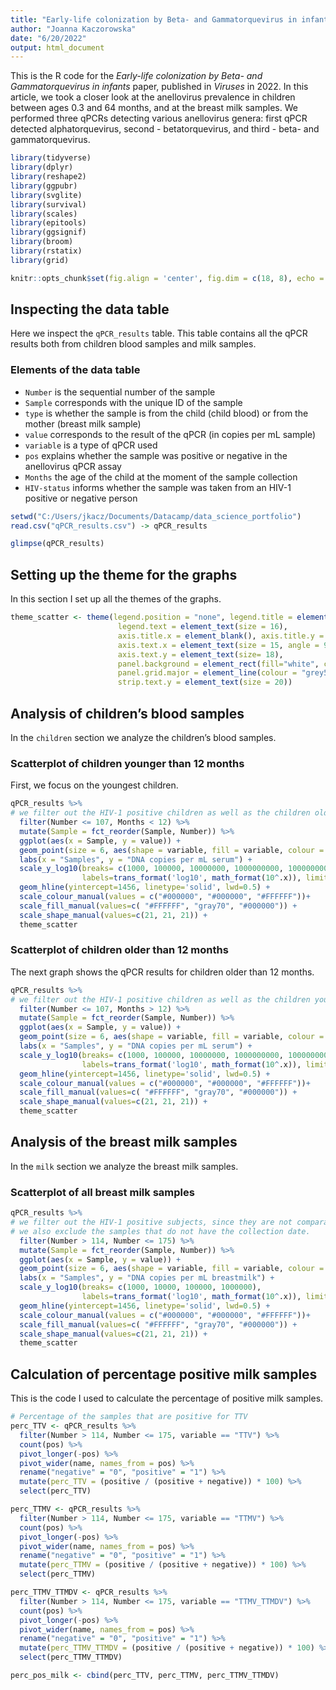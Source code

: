 ---
title: "Early-life colonization by Beta- and Gammatorquevirus in infants"
author: "Joanna Kaczorowska"
date: "6/20/2022"
output: html_document
---

This is the R code for the _Early-life colonization by Beta- and Gammatorquevirus in infants_ paper, published in _Viruses_ in 2022.
In this article, we took a closer look at the anellovirus prevalence in children between ages 0.3 and 64 months, and at the breast milk samples. We performed three qPCRs detecting various anellovirus genera: first qPCR detected alphatorquevirus, second - betatorquevirus, and third - beta- and gammatorquevirus.

```{r packages, include = FALSE}
library(tidyverse)
library(dplyr)
library(reshape2)
library(ggpubr)
library(svglite)
library(survival)
library(scales)
library(epitools)
library(ggsignif)
library(broom)
library(rstatix)
library(grid)
```


```{r setup, include = FALSE}
knitr::opts_chunk$set(fig.align = 'center', fig.dim = c(18, 8), echo = TRUE)
```

## Inspecting the data table
Here we inspect the `qPCR_results` table. This table contains all the qPCR results both from children blood samples and milk samples.

### Elements of the data table
* `Number` is the sequential number of the sample 
* `Sample` corresponds with the unique ID of the sample
* `type` is whether the sample is from the child (child blood) or from the mother (breast milk sample)
* `value` corresponds to the result of the qPCR (in copies per mL sample)
* `variable` is a type of qPCR used
* `pos` explains whether the sample was positive or negative in the anellovirus qPCR assay
* `Months` the age of the child at the moment of the sample collection
* `HIV-status` informs whether the sample was taken from an HIV-1 positive or negative person

```{r data, include = FALSE}
setwd("C:/Users/jkacz/Documents/Datacamp/data_science_portfolio")
read.csv("qPCR_results.csv") -> qPCR_results
```

```{r data_inspection, echo = FALSE}
glimpse(qPCR_results)
```

## Setting up the theme for the graphs
In this section I set up all the themes of the graphs.

```{r theme}
theme_scatter <- theme(legend.position = "none", legend.title = element_blank(), 
                        legend.text = element_text(size = 16),
                        axis.title.x = element_blank(), axis.title.y = element_text(size=20),
                        axis.text.x = element_text(size = 15, angle = 90, vjust = 0.5), 
                        axis.text.y = element_text(size= 18), 
                        panel.background = element_rect(fill="white", colour = "grey50"), 
                        panel.grid.major = element_line(colour = "grey50", linetype = "dashed"),
                        strip.text.y = element_text(size = 20))
```

## Analysis of children's blood samples
In the `children` section we analyze the children's blood samples. 

### Scatterplot of children younger than 12 months
First, we focus on the youngest children.

```{r children_012, fig.cap = 'Figure 1.1: Anellovirus concentration in the first 12 months of life. All samples are arranged in the order of children’s age and the age of 6 months is depicted with a vertical line. The samples under the horizontal line were either negative for the viruses, or samples contained concentrations below the cutoff. Filled black dots represent alphatorqueviruses, white dots betatorqueviruses, and grey dots gamma- or betatorqueviruses.'}
qPCR_results %>%
# we filter out the HIV-1 positive children as well as the children older than 12 months.
  filter(Number <= 107, Months < 12) %>% 
  mutate(Sample = fct_reorder(Sample, Number)) %>%
  ggplot(aes(x = Sample, y = value)) +
  geom_point(size = 6, aes(shape = variable, fill = variable, colour = variable)) +
  labs(x = "Samples", y = "DNA copies per mL serum") +
  scale_y_log10(breaks= c(1000, 100000, 10000000, 1000000000, 100000000000),
                labels=trans_format('log10', math_format(10^.x)), limits = c(100, 100000000000)) +
  geom_hline(yintercept=1456, linetype='solid', lwd=0.5) +
  scale_colour_manual(values = c("#000000", "#000000", "#FFFFFF"))+
  scale_fill_manual(values=c( "#FFFFFF", "gray70", "#000000")) +
  scale_shape_manual(values=c(21, 21, 21)) +
  theme_scatter
```

### Scatterplot of children older than 12 months
The next graph shows the qPCR results for children older than 12 months.

```{r children_old12, fig.cap = 'Figure 1.2: Anellovirus concentration in children aged 12 months until 65 months. All samples are arranged in the order of children’s age and the age of 6 months is depicted with a vertical line. The samples under the horizontal line were either negative for the viruses, or samples contained concentrations below the cutoff. Filled black dots represent alphatorqueviruses, white dots betatorqueviruses, and grey dots gamma- or betatorqueviruses.'}

qPCR_results %>%
# we filter out the HIV-1 positive children as well as the children younger than 12 months.
  filter(Number <= 107, Months > 12) %>% 
  mutate(Sample = fct_reorder(Sample, Number)) %>%
  ggplot(aes(x = Sample, y = value)) +
  geom_point(size = 6, aes(shape = variable, fill = variable, colour = variable)) +
  labs(x = "Samples", y = "DNA copies per mL serum") +
  scale_y_log10(breaks= c(1000, 100000, 10000000, 1000000000, 100000000000),
                labels=trans_format('log10', math_format(10^.x)), limits = c(100, 100000000000)) +
  geom_hline(yintercept=1456, linetype='solid', lwd=0.5) +
  scale_colour_manual(values = c("#000000", "#000000", "#FFFFFF"))+
  scale_fill_manual(values=c( "#FFFFFF", "gray70", "#000000")) +
  scale_shape_manual(values=c(21, 21, 21)) +
  theme_scatter
```

## Analysis of the breast milk samples 
In the `milk` section we analyze the breast milk samples.

### Scatterplot of all breast milk samples

```{r milk, fig.cap = 'Figure 2: Anellovirus concentration in breast milk. All samples are arranged in the order of children’s age at the moment of the breast milk collection. The samples under the horizontal line were either negative for the viruses, or samples contained concentrations below the cutoff. Filled black dots represent alphatorqueviruses, white dots betatorqueviruses, and grey dots gamma- or betatorqueviruses.'}
qPCR_results %>%
# we filter out the HIV-1 positive subjects, since they are not comparable with the HIV-1 negatives.
# we also exclude the samples that do not have the collection date.
  filter(Number > 114, Number <= 175) %>% 
  mutate(Sample = fct_reorder(Sample, Number)) %>% 
  ggplot(aes(x = Sample, y = value)) +
  geom_point(size = 6, aes(shape = variable, fill = variable, colour = variable)) +
  labs(x = "Samples", y = "DNA copies per mL breastmilk") +
  scale_y_log10(breaks= c(1000, 10000, 100000, 1000000),
                labels=trans_format('log10', math_format(10^.x)), limits = c(100, 1000000)) +
  geom_hline(yintercept=1456, linetype='solid', lwd=0.5) +
  scale_colour_manual(values = c("#000000", "#000000", "#FFFFFF"))+
  scale_fill_manual(values=c( "#FFFFFF", "gray70", "#000000")) +
  scale_shape_manual(values=c(21, 21, 21)) +
  theme_scatter
```

## Calculation of percentage positive milk samples
This is the code I used to calculate the percentage of positive milk samples. 

```{r perc_pos_milk}
# Percentage of the samples that are positive for TTV
perc_TTV <- qPCR_results %>% 
  filter(Number > 114, Number <= 175, variable == "TTV") %>%
  count(pos) %>% 
  pivot_longer(-pos) %>% 
  pivot_wider(name, names_from = pos) %>% 
  rename("negative" = "0", "positive" = "1") %>% 
  mutate(perc_TTV = (positive / (positive + negative)) * 100) %>% 
  select(perc_TTV)

perc_TTMV <- qPCR_results %>% 
  filter(Number > 114, Number <= 175, variable == "TTMV") %>%
  count(pos) %>% 
  pivot_longer(-pos) %>% 
  pivot_wider(name, names_from = pos) %>% 
  rename("negative" = "0", "positive" = "1") %>% 
  mutate(perc_TTMV = (positive / (positive + negative)) * 100) %>% 
  select(perc_TTMV)

perc_TTMV_TTMDV <- qPCR_results %>% 
  filter(Number > 114, Number <= 175, variable == "TTMV_TTMDV") %>%
  count(pos) %>% 
  pivot_longer(-pos) %>% 
  pivot_wider(name, names_from = pos) %>% 
  rename("negative" = "0", "positive" = "1") %>% 
  mutate(perc_TTMV_TTMDV = (positive / (positive + negative)) * 100) %>% 
  select(perc_TTMV_TTMDV)

perc_pos_milk <- cbind(perc_TTV, perc_TTMV, perc_TTMV_TTMDV)

```
